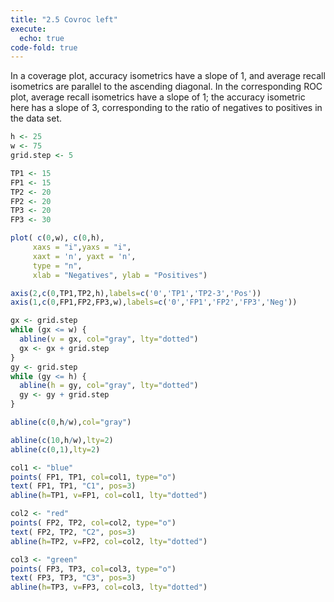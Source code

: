 ```yaml
---
title: "2.5 Covroc left"
execute: 
  echo: true
code-fold: true
---
```


In a coverage plot, accuracy isometrics have a slope of 1, and average recall isometrics are parallel to the ascending diagonal. In the corresponding ROC plot, average recall isometrics have a slope of 1; the accuracy isometric here has a slope of 3, corresponding to the ratio of negatives to positives in the data set.

```r

h <- 25 
w <- 75 
grid.step <- 5

TP1 <- 15
FP1 <- 15
TP2 <- 20
FP2 <- 20
TP3 <- 20
FP3 <- 30

plot( c(0,w), c(0,h),  
     xaxs = "i",yaxs = "i",
     xaxt = 'n', yaxt = 'n',
     type = "n",
     xlab = "Negatives", ylab = "Positives")

axis(2,c(0,TP1,TP2,h),labels=c('0','TP1','TP2-3','Pos'))
axis(1,c(0,FP1,FP2,FP3,w),labels=c('0','FP1','FP2','FP3','Neg'))

gx <- grid.step
while (gx <= w) {
  abline(v = gx, col="gray", lty="dotted")
  gx <- gx + grid.step
}
gy <- grid.step
while (gy <= h) {
  abline(h = gy, col="gray", lty="dotted")
  gy <- gy + grid.step
}

abline(c(0,h/w),col="gray")

abline(c(10,h/w),lty=2)
abline(c(0,1),lty=2)

col1 <- "blue"
points( FP1, TP1, col=col1, type="o")
text( FP1, TP1, "C1", pos=3)
abline(h=TP1, v=FP1, col=col1, lty="dotted")

col2 <- "red"
points( FP2, TP2, col=col2, type="o")
text( FP2, TP2, "C2", pos=3)
abline(h=TP2, v=FP2, col=col2, lty="dotted")

col3 <- "green"
points( FP3, TP3, col=col3, type="o")
text( FP3, TP3, "C3", pos=3)
abline(h=TP3, v=FP3, col=col3, lty="dotted")

```